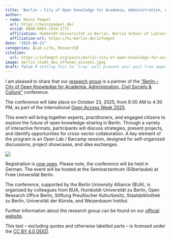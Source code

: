 ```yaml
---
title: 'Berlin – City of Open Knowledge for Academia, Administration, Civil Society & Culture'
author:
- name: Heinz Pampel
  url: https://heinzpampel.de/
  orcid: 0000-0003-3334-2771
  affiliation: Humboldt-Universität zu Berlin, Berlin School of Library and Information Science (IBI) & Helmholtz Association, Helmholtz Open Science Office
  affiliation-url: https://hu-berlin.de/infomgnt
date: "2025-08-22"
categories: [Lab Life, Research]
citation:
  url: https://infomgnt.org/posts/berlin-city-of-open-knowledge-for-academia-administration-civil-society-culture/
image: berlin_stadt_des_offenen_wissens.jpeg
draft: false # setting this to `true` will prevent your post from appearing on your listing page until you're ready!
---
```


I am pleased to share that our [research group](http://hu.berlin/infomgnt) is a partner of the [“Berlin – City of Open Knowledge for Academia, Administration, Civil Society & Culture”](https://www.berlin-university-alliance.de/commitments/research-quality/openx/berlin-stow/index.html) conference.

The conference will take place on October 23, 2025, from 9:30 AM to 4:30 PM, as part of the international [Open Access Week 2025](https://www.openaccessweek.org/).

This event will bring together experts, practitioners, and engaged citizens to explore the future of open knowledge-sharing in Berlin. Through a variety of interactive formats, participants will discuss strategies, present projects, and identify opportunities for cross-sector collaboration. A key element of the program is an Open Lab / Barcamp session, designed for self-organized discussions, project showcases, and idea exchanges.

![](berlin_stadt_des_offenen_wissens.jpeg)

Registration is [now open](https://www.berlin-university-alliance.de/commitments/research-quality/openx/berlin-stow/index.html). Please note, the conference will be held in German. The event will be hosted at the Seminarzentrum (Silberlaube) at Freie Universität Berlin.

The conference, supported by the Berlin University Alliance (BUA), is organized by colleagues from BUA, Humboldt-Universität zu Berlin, Open Research Office Berlin, Stiftung Preußischer Kulturbesitz, Staatsbibliothek zu Berlin, Universität der Künste, and Weizenbaum Institut.

Further information about the research group can be found on our [official website](http://hu.berlin/infomgnt).

This text – excluding quotes and otherwise labelled parts – is licensed under the [CC BY 4.0 DEED](https://creativecommons.org/licenses/by/4.0/deed.de).
